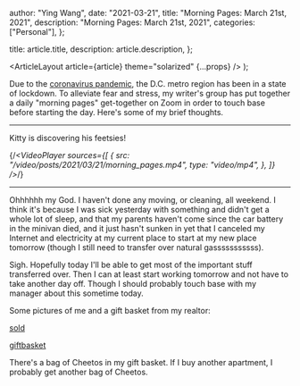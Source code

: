 
  author: "Ying Wang",
  date: "2021-03-21",
  title: "Morning Pages: March 21st, 2021",
  description: "Morning Pages: March 21st, 2021",
  categories: ["Personal"],
};

  title: article.title,
  description: article.description,
};

  <ArticleLayout article={article} theme="solarized" {...props} />
);

Due to the [coronavirus
pandemic](https://en.wikipedia.org/wiki/2019-20_coronavirus_pandemic), the D.C.
metro region has been in a state of lockdown. To alleviate fear and stress, my
writer's group has put together a daily "morning pages" get-together on Zoom in
order to touch base before starting the day. Here's some of my brief thoughts.

---

Kitty is discovering his feetsies!

{/*<VideoPlayer
  sources={[
    {
      src: "/video/posts/2021/03/21/morning_pages.mp4",
      type: "video/mp4",
    },
  ]}
/>*/}

---

Ohhhhhh my God. I haven't done any moving, or cleaning, all weekend. I think
it's because I was sick yesterday with something and didn't get a whole lot of
sleep, and that my parents haven't come since the car battery in the minivan
died, and it just hasn't sunken in yet that I canceled my Internet and
electricity at my current place to start at my new place tomorrow (though I
still need to transfer over natural gasssssssssss).

Sigh. Hopefully today I'll be able to get most of the important stuff
transferred over. Then I can at least start working tomorrow and not have to
take another day off. Though I should probably touch base with my manager about
this sometime today.

Some pictures of me and a gift basket from my realtor:

[sold](/img/posts/2021/03/21/sold.jpg)

[giftbasket](/img/posts/2021/03/21/giftbasket.jpg)

There's a bag of Cheetos in my gift basket. If I buy another apartment, I
probably get another bag of Cheetos.
